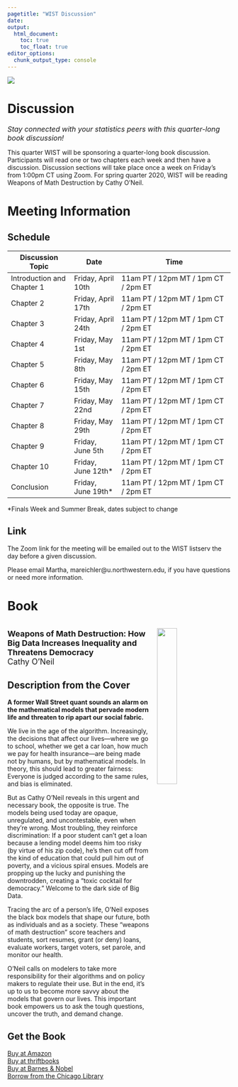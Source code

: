 ```yaml
---
pagetitle: "WIST Discussion"
date: 
output:
  html_document:
    toc: true
    toc_float: true
editor_options: 
  chunk_output_type: console
---
```


<img src="WIST-withname.png" /> 

<h1> Discussion </h1> 
<font size=3> <i> Stay connected with your statistics peers with this quarter-long book discussion! </i> </font>   

This quarter WIST will be sponsoring a quarter-long book discussion.  Participants will read one or two chapters each week and then have a discussion.  Discussion sections will take place once a week on Friday's from 1:00pm CT using Zoom.  For spring quarter 2020, WIST will be reading Weapons of Math Destruction by Cathy O'Neil.  

<h1> Meeting Information </h1> 

<h2> Schedule </h2> 

Discussion Topic | Date | Time  
----|---|-------  
Introduction and Chapter 1 | Friday, April 10th | 11am PT / 12pm MT / 1pm CT / 2pm ET   
Chapter 2 | Friday, April 17th  | 11am PT / 12pm MT / 1pm CT / 2pm ET    
Chapter 3 | Friday, April 24th  | 11am PT / 12pm MT / 1pm CT / 2pm ET    
Chapter 4 | Friday, May 1st     | 11am PT / 12pm MT / 1pm CT / 2pm ET    
Chapter 5 | Friday, May 8th     | 11am PT / 12pm MT / 1pm CT / 2pm ET    
Chapter 6 | Friday, May 15th    | 11am PT / 12pm MT / 1pm CT / 2pm ET    
Chapter 7 | Friday, May 22nd    | 11am PT / 12pm MT / 1pm CT / 2pm ET    
Chapter 8 | Friday, May 29th    | 11am PT / 12pm MT / 1pm CT / 2pm ET    
Chapter 9 | Friday, June 5th    | 11am PT / 12pm MT / 1pm CT / 2pm ET    
Chapter 10 | Friday, June 12th* | 11am PT / 12pm MT / 1pm CT / 2pm ET    
Conclusion | Friday, June 19th* | 11am PT / 12pm MT / 1pm CT / 2pm ET    
  
*Finals Week and Summer Break, dates subject to change  


<h2> Link </h2> 
The Zoom link for the meeting will be emailed out to the WIST listserv the day before a given discussion.  

Please email Martha, mareichler@u.northwestern.edu, if you have questions or need more information. 


<h1> Book </h1>  
<img alt = '' width='30%' src="Cover-WeaponsofMathDestruction.jpg" align="right" style="margin:15px;"/>  
<font size = 4> <b>Weapons of Math Destruction: How Big Data Increases Inequality and Threatens Democracy </b> </font>  
<font size = 4> Cathy O'Neil </font> 

<h2> Description from the Cover </h2> 

**A former Wall Street quant sounds an alarm on the mathematical models that pervade modern life and threaten to rip apart our social fabric.** 

We live in the age of the algorithm. Increasingly, the decisions that affect our lives—where we go to school, whether we get a car loan, how much we pay for health insurance—are being made not by humans, but by mathematical models. In theory, this should lead to greater fairness: Everyone is judged according to the same rules, and bias is eliminated.  

But as Cathy O’Neil reveals in this urgent and necessary book, the opposite is true. The models being used today are opaque, unregulated, and uncontestable, even when they’re wrong. Most troubling, they reinforce discrimination: If a poor student can’t get a loan because a lending model deems him too risky (by virtue of his zip code), he’s then cut off from the kind of education that could pull him out of poverty, and a vicious spiral ensues. Models are propping up the lucky and punishing the downtrodden, creating a “toxic cocktail for democracy.” Welcome to the dark side of Big Data.  

Tracing the arc of a person’s life, O’Neil exposes the black box models that shape our future, both as individuals and as a society. These “weapons of math destruction” score teachers and students, sort resumes, grant (or deny) loans, evaluate workers, target voters, set parole, and monitor our health.

O’Neil calls on modelers to take more responsibility for their algorithms and on policy makers to regulate their use. But in the end, it’s up to us to become more savvy about the models that govern our lives. This important book empowers us to ask the tough questions, uncover the truth, and demand change. 


<h2> Get the Book </h2> 

[Buy at Amazon](https://www.amazon.com/Weapons-Math-Destruction-Increases-Inequality/dp/0553418815)  
[Buy at thriftbooks](https://www.thriftbooks.com/w/weapons-of-math-destruction-how-big-data-increases-inequality-and-threatens-democracy_cathy-oneil/10762409/#isbn=0553418831&idiq=24418430)  
[Buy at Barnes & Nobel](https://www.barnesandnoble.com/w/weapons-of-math-destruction-cathy-oneil/1123130166?ean=9780553418835)  
[Borrow from the Chicago Library](https://chipublib.bibliocommons.com/item/show/1786498126)

